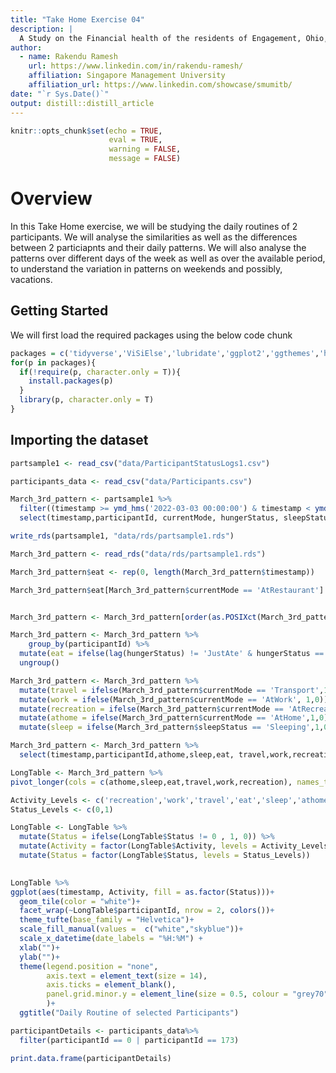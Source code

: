 ```yaml
---
title: "Take Home Exercise 04"
description: |
  A Study on the Financial health of the residents of Engagement, Ohio, USA.
author:
  - name: Rakendu Ramesh 
    url: https://www.linkedin.com/in/rakendu-ramesh/
    affiliation: Singapore Management University
    affiliation_url: https://www.linkedin.com/showcase/smumitb/
date: "`r Sys.Date()`"
output: distill::distill_article
---
```


```r
knitr::opts_chunk$set(echo = TRUE,
                      eval = TRUE,
                      warning = FALSE,
                      message = FALSE)
```

# Overview

In this Take Home exercise, we will be studying the daily routines of 2 participants. We will analyse the similarities as well as the differences between 2 particiapnts and their daily patterns. We will also analyse the patterns over different days of the week as well as over the available period, to understand the variation in patterns on weekends and possibly, vacations.

## Getting Started

We will first load the required packages using the below code chunk
 

```r
packages = c('tidyverse','ViSiElse','lubridate','ggplot2','ggthemes','hrbrthemes','scales','ggdist','gghalves')
for(p in packages){
  if(!require(p, character.only = T)){
    install.packages(p)
  }
  library(p, character.only = T)
}

```


## Importing the dataset


```r

partsample1 <- read_csv("data/ParticipantStatusLogs1.csv")

```

```r
participants_data <- read_csv("data/Participants.csv")
```



```r

March_3rd_pattern <- partsample1 %>%
  filter((timestamp >= ymd_hms('2022-03-03 00:00:00') & timestamp < ymd_hms('2022-03-04 00:00:00'))& (participantId == 0 | participantId == 173 )) %>%
  select(timestamp,participantId, currentMode, hungerStatus, sleepStatus)
```  

```r
write_rds(partsample1, "data/rds/partsample1.rds")

```

```r

March_3rd_pattern <- read_rds("data/rds/partsample1.rds")

```




```r

March_3rd_pattern$eat <- rep(0, length(March_3rd_pattern$timestamp))

March_3rd_pattern$eat[March_3rd_pattern$currentMode == 'AtRestaurant'] <- 1


March_3rd_pattern <- March_3rd_pattern[order(as.POSIXct(March_3rd_pattern$timestamp)),]

March_3rd_pattern <- March_3rd_pattern %>%
    group_by(participantId) %>%
  mutate(eat = ifelse(lag(hungerStatus) != 'JustAte' & hungerStatus =='JustAte' & lag(eat) != 1,1,eat))%>%
  ungroup()
```







```r
March_3rd_pattern <- March_3rd_pattern %>%
  mutate(travel = ifelse(March_3rd_pattern$currentMode == 'Transport',1,0)) %>%
  mutate(work = ifelse(March_3rd_pattern$currentMode == 'AtWork', 1,0)) %>%
  mutate(recreation = ifelse(March_3rd_pattern$currentMode == 'AtRecreation',1,0)) %>%
  mutate(athome = ifelse(March_3rd_pattern$currentMode == 'AtHome',1,0)) %>%
  mutate(sleep = ifelse(March_3rd_pattern$sleepStatus == 'Sleeping',1,0))


```

```r


March_3rd_pattern <- March_3rd_pattern %>%
  select(timestamp,participantId,athome,sleep,eat, travel,work,recreation)

```


```r


LongTable <- March_3rd_pattern %>%
pivot_longer(cols = c(athome,sleep,eat,travel,work,recreation), names_to = "Activity",values_to = "Status")

```

```r
Activity_Levels <- c('recreation','work','travel','eat','sleep','athome')
Status_Levels <- c(0,1)

LongTable <- LongTable %>%
  mutate(Status = ifelse(LongTable$Status != 0 , 1, 0)) %>%
  mutate(Activity = factor(LongTable$Activity, levels = Activity_Levels)) %>%
  mutate(Status = factor(LongTable$Status, levels = Status_Levels))
         
```




```r
LongTable %>%
ggplot(aes(timestamp, Activity, fill = as.factor(Status)))+
  geom_tile(color = "white")+
  facet_wrap(~LongTable$participantId, nrow = 2, colors())+
  theme_tufte(base_family = "Helvetica")+
  scale_fill_manual(values =  c("white","skyblue"))+
  scale_x_datetime(date_labels = "%H:%M") +
  xlab("")+
  ylab("")+
  theme(legend.position = "none",
        axis.text = element_text(size = 14),
        axis.ticks = element_blank(),
        panel.grid.minor.y = element_line(size = 0.5, colour = "grey70")
        )+
  ggtitle("Daily Routine of selected Participants")


```

```r

participantDetails <- participants_data%>%
  filter(participantId == 0 | participantId == 173)

print.data.frame(participantDetails)
```